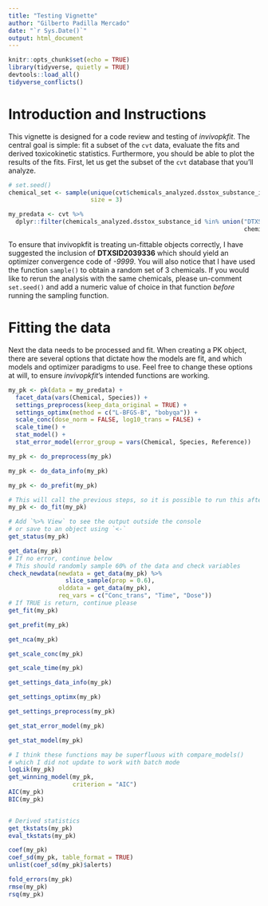 ```yaml
---
title: "Testing Vignette"
author: "Gilberto Padilla Mercado"
date: "`r Sys.Date()`"
output: html_document
---
```


```r
knitr::opts_chunk$set(echo = TRUE)
library(tidyverse, quietly = TRUE)
devtools::load_all()
tidyverse_conflicts()
```

# Introduction and Instructions

This vignette is designed for a code review and testing of _invivopkfit_.
The central goal is simple: fit a subset of the `cvt` data, evaluate the fits
and derived toxicokinetic statistics.
Furthermore, you should be able to plot the results of the fits.
First, let us get the subset of the `cvt` database that you'll analyze.

```r
# set.seed()
chemical_set <- sample(unique(cvt$chemicals_analyzed.dsstox_substance_id),
                       size = 3)

my_predata <- cvt %>%
  dplyr::filter(chemicals_analyzed.dsstox_substance_id %in% union("DTXSID2039336",
                                                                  chemical_set))
```

To ensure that invivopkfit is treating un-fittable objects correctly, I have
suggested the inclusion of **DTXSID2039336** which should yield an optimizer
convergence code of _-9999_.
You will also notice that I have used the function `sample()` to obtain a random
set of 3 chemicals. If you would like to rerun the analysis with the same chemicals,
please un-comment `set.seed()` and add a numeric value of choice in that function
_before_ running the sampling function.


# Fitting the data

Next the data needs to be processed and fit.
When creating a PK object, there are several options that dictate how the models
are fit, and which models and optimizer paradigms to use.
Feel free to change these options at will, to ensure _invivopkfit_'s intended
functions are working.

```r
my_pk <- pk(data = my_predata) +
  facet_data(vars(Chemical, Species)) +
  settings_preprocess(keep_data_original = TRUE) +
  settings_optimx(method = c("L-BFGS-B", "bobyqa")) +
  scale_conc(dose_norm = FALSE, log10_trans = FALSE) +
  scale_time() +
  stat_model() +
  stat_error_model(error_group = vars(Chemical, Species, Reference))

my_pk <- do_preprocess(my_pk)

my_pk <- do_data_info(my_pk)

my_pk <- do_prefit(my_pk)

# This will call the previous steps, so it is possible to run this after pk()
my_pk <- do_fit(my_pk) 
```


```r
# Add `%>% View` to see the output outside the console
# or save to an object using `<-`
get_status(my_pk)

get_data(my_pk) 
# If no error, continue below
# This should randomly sample 60% of the data and check variables
check_newdata(newdata = get_data(my_pk) %>%
                slice_sample(prop = 0.6),
              olddata = get_data(my_pk),
              req_vars = c("Conc_trans", "Time", "Dose"))
# If TRUE is return, continue please
get_fit(my_pk)

get_prefit(my_pk)

get_nca(my_pk)

get_scale_conc(my_pk)

get_scale_time(my_pk)

get_settings_data_info(my_pk)

get_settings_optimx(my_pk)

get_settings_preprocess(my_pk)

get_stat_error_model(my_pk)

get_stat_model(my_pk)

```

```r

# I think these functions may be superfluous with compare_models()
# which I did not update to work with batch mode
logLik(my_pk)
get_winning_model(my_pk,
                  criterion = "AIC")
AIC(my_pk)
BIC(my_pk)


# Derived statistics
get_tkstats(my_pk)
eval_tkstats(my_pk)

coef(my_pk)
coef_sd(my_pk, table_format = TRUE)
unlist(coef_sd(my_pk)$alerts)

fold_errors(my_pk)
rmse(my_pk)
rsq(my_pk)





```

